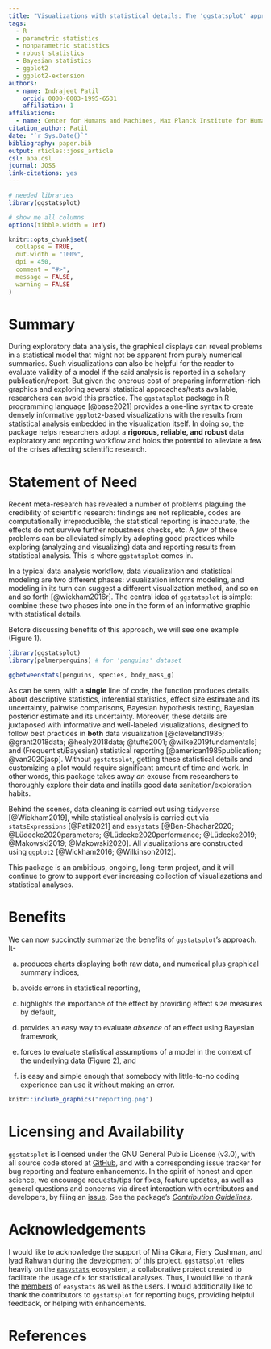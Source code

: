 ```yaml
---
title: "Visualizations with statistical details: The 'ggstatsplot' approach"
tags:
  - R
  - parametric statistics
  - nonparametric statistics
  - robust statistics
  - Bayesian statistics
  - ggplot2
  - ggplot2-extension
authors:
  - name: Indrajeet Patil
    orcid: 0000-0003-1995-6531
    affiliation: 1
affiliations:
  - name: Center for Humans and Machines, Max Planck Institute for Human Development, Berlin, Germany
citation_author: Patil
date: "`r Sys.Date()`"
bibliography: paper.bib
output: rticles::joss_article
csl: apa.csl
journal: JOSS
link-citations: yes
---
```


```r
# needed libraries
library(ggstatsplot)

# show me all columns
options(tibble.width = Inf)

knitr::opts_chunk$set(
  collapse = TRUE,
  out.width = "100%",
  dpi = 450,
  comment = "#>",
  message = FALSE,
  warning = FALSE
)
```

# Summary

During exploratory data analysis, the graphical displays can reveal problems in
a statistical model that might not be apparent from purely numerical summaries.
Such visualizations can also be helpful for the reader to evaluate validity of a
model if the said analysis is reported in a scholary publication/report. But
given the onerous cost of preparing information-rich graphics and exploring
several statistical approaches/tests available, researchers can avoid this
practice. The `ggstatsplot` package in R programming language [@base2021]
provides a one-line syntax to create densely informative `ggplot2`-based
visualizations with the results from statistical analysis embedded in the
visualization itself. In doing so, the package helps researchers adopt a
**rigorous, reliable, and robust** data exploratory and reporting workflow and
holds the potential to alleviate a few of the crises affecting scientific
research.

# Statement of Need

Recent meta-research has revealed a number of problems plaguing the credibility
of scientific research: findings are not replicable, codes are computationally
irreproducible, the statistical reporting is inaccurate, the effects do not
survive further robustness checks, etc. A *few* of these problems can be
alleviated simply by adopting good practices while exploring (analyzing and
visualizing) data and reporting results from statistical analysis. This is where
`ggstatsplot` comes in.

In a typical data analysis workflow, data visualization and statistical modeling
are two different phases: visualization informs modeling, and modeling in its
turn can suggest a different visualization method, and so on and so forth
[@wickham2016r]. The central idea of `ggstatsplot` is simple: combine these two
phases into one in the form of an informative graphic with statistical details.

Before discussing benefits of this approach, we will see one example (Figure 1).

```r
library(ggstatsplot)
library(palmerpenguins) # for 'penguins' dataset

ggbetweenstats(penguins, species, body_mass_g)
```

As can be seen, with a **single** line of code, the function produces details
about descriptive statistics, inferential statistics, effect size estimate and
its uncertainty, pairwise comparisons, Bayesian hypothesis testing, Bayesian
posterior estimate and its uncertainty. Moreover, these details are juxtaposed
with informative and well-labeled visualizations, designed to follow best
practices in **both** data visualization [@cleveland1985; @grant2018data;
@healy2018data; @tufte2001; @wilke2019fundamentals] and (Frequentist/Bayesian)
statistical reporting [@american1985publication; @van2020jasp]. Without
`ggstatsplot`, getting these statistical details and customizing a plot would
require significant amount of time and work. In other words, this package takes
away *an* excuse from researchers to thoroughly explore their data and instills
good data sanitation/exploration habits.

Behind the scenes, data cleaning is carried out using `tidyverse`
[@Wickham2019], while statistical analysis is carried out via `statsExpressions`
[@Patil2021] and `easystats` [@Ben-Shachar2020; @Lüdecke2020parameters;
@Lüdecke2020performance; @Lüdecke2019; @Makowski2019; @Makowski2020]. All
visualizations are constructed using `ggplot2` [@Wickham2016; @Wilkinson2012].

This package is an ambitious, ongoing, long-term project, and it will continue
to grow to support ever increasing collection of visualiazations and statistical
analyses.

# Benefits

We can now succinctly summarize the benefits of `ggstatsplot`'s approach. It-

a. produces charts displaying both raw data, and numerical plus graphical
   summary indices,

b. avoids errors in statistical reporting,

c. highlights the importance of the effect by providing effect size measures by
   default,

d. provides an easy way to evaluate *absence* of an effect using Bayesian
   framework,

e. forces to evaluate statistical assumptions of a model in the
   context of the underlying data (Figure 2), and

f. is easy and simple enough that somebody with little-to-no coding experience
   can use it without making an error.

```r
knitr::include_graphics("reporting.png")
```

# Licensing and Availability

`ggstatsplot` is licensed under the GNU General Public License (v3.0), with all
source code stored at [GitHub](https://github.com/IndrajeetPatil/ggstatsplot/),
and with a corresponding issue tracker for bug reporting and feature
enhancements. In the spirit of honest and open science, we encourage
requests/tips for fixes, feature updates, as well as general questions and
concerns via direct interaction with contributors and developers, by filing an
[issue](https://github.com/IndrajeetPatil/ggstatsplot/issues). See the package's
[*Contribution
Guidelines*](https://indrajeetpatil.github.io/ggstatsplot/CONTRIBUTING.html).

# Acknowledgements

I would like to acknowledge the support of Mina Cikara, Fiery Cushman, and Iyad
Rahwan during the development of this project. `ggstatsplot` relies heavily on
the [`easystats`](https://github.com/easystats/easystats) ecosystem, a
collaborative project created to facilitate the usage of `R` for statistical
analyses. Thus, I would like to thank the
[members](https://github.com/orgs/easystats/people) of `easystats` as well as
the users. I would additionally like to thank the contributors to `ggstatsplot`
for reporting bugs, providing helpful feedback, or helping with enhancements.

# References


